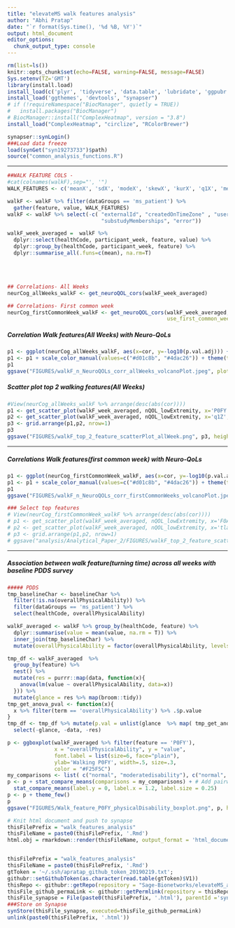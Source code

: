 ```yaml
---
title: "elevateMS walk features analysis"
author: "Abhi Pratap"
date: "`r format(Sys.time(), '%d %B, %Y')`"
output: html_document
editor_options: 
  chunk_output_type: console
---
```



```r
rm(list=ls())
knitr::opts_chunk$set(echo=FALSE, warning=FALSE, message=FALSE)
Sys.setenv(TZ='GMT')
library(install.load)
install_load(c('plyr', 'tidyverse', 'data.table', 'lubridate', 'ggpubr', 'synapser'))
install_load('ggthemes', 'devtools', "synapser")
# if (!requireNamespace("BiocManager", quietly = TRUE))
#   install.packages("BiocManager")
# BiocManager::install("ComplexHeatmap", version = "3.8")
install_load("ComplexHeatmap", "circlize", "RColorBrewer")

synapser::synLogin()
###Load data freeze
load(synGet("syn19273733")$path)
source("common_analysis_functions.R")
```


-----

```r
##WALK FEATURE COLS -
#cat(colnames(walkF),sep="', '")
WALK_FEATURES <- c('meanX', 'sdX', 'modeX', 'skewX', 'kurX', 'q1X', 'medianX', 'q3X', 'iqrX', 'rangeX', 'acfX', 'zcrX', 'dfaX', 'cvX', 'tkeoX', 'F0X', 'P0X', 'F0FX', 'P0FX', 'medianF0FX', 'sdF0FX', 'tlagX', 'meanY', 'sdY', 'modeY', 'skewY', 'kurY', 'q1Y', 'medianY', 'q3Y', 'iqrY', 'rangeY', 'acfY', 'zcrY', 'dfaY', 'cvY', 'tkeoY', 'F0Y', 'P0Y', 'F0FY', 'P0FY', 'medianF0FY', 'sdF0FY', 'tlagY', 'meanZ', 'sdZ', 'modeZ', 'skewZ', 'kurZ', 'q1Z', 'medianZ', 'q3Z', 'iqrZ', 'rangeZ', 'acfZ', 'zcrZ', 'dfaZ', 'cvZ', 'tkeoZ', 'F0Z', 'P0Z', 'F0FZ', 'P0FZ', 'medianF0FZ', 'sdF0FZ', 'tlagZ', 'meanAA', 'sdAA', 'modeAA', 'skewAA', 'kurAA', 'q1AA', 'medianAA', 'q3AA', 'iqrAA', 'rangeAA', 'acfAA', 'zcrAA', 'dfaAA', 'cvAA', 'tkeoAA', 'F0AA', 'P0AA', 'F0FAA', 'P0FAA', 'medianF0FAA', 'sdF0FAA', 'tlagAA', 'meanAJ', 'sdAJ', 'modeAJ', 'skewAJ', 'kurAJ', 'q1AJ', 'medianAJ', 'q3AJ', 'iqrAJ', 'rangeAJ', 'acfAJ', 'zcrAJ', 'dfaAJ', 'cvAJ', 'tkeoAJ', 'F0AJ', 'P0AJ', 'F0FAJ', 'P0FAJ', 'medianF0FAJ', 'sdF0FAJ', 'tlagAJ', 'corXY', 'corXZ', 'corYZ', 'activityDuration')

walkF <- walkF %>% filter(dataGroups == 'ms_patient') %>%
  gather(feature, value, WALK_FEATURES) 
walkF <- walkF %>% select(-c( "externalId", "createdOnTimeZone" , "userSharingScope",
                              "substudyMemberships", "error")) 

walkF_week_averaged =  walkF %>% 
  dplyr::select(healthCode, participant_week, feature, value) %>%
  dplyr::group_by(healthCode, participant_week, feature) %>% 
  dplyr::summarise_all(.funs=c(mean), na.rm=T) 
```

<br>
<br>

```r
## Correlations- All Weeks
neurCog_allWeeks_walkF <- get_neuroQOL_cors(walkF_week_averaged)

## Correlations- First common week
neurCog_firstCommonWeek_walkF <- get_neuroQOL_cors(walkF_week_averaged,
                                                   use_first_common_week=T)
```


##### Correlation Walk features(All Weeks) with Neuro-QoLs

```r
p1 <- ggplot(neurCog_allWeeks_walkF, aes(x=cor, y=-log10(p.val.adj))) + theme_few() + geom_point(size=.7)  + facet_grid( . ~ survey )
p1 <- p1 + scale_color_manual(values=c("#d01c8b", "#4dac26")) + theme(text = element_text(size=15)) + xlab('correlation(spearman)') + geom_hline(yintercept=2, color='grey30', size=.8) + theme(panel.spacing = unit(2, "lines"))
p1
ggsave("FIGURES/walkF_n_NeuroQOLs_corr_allWeeks_volcanoPlot.jpeg", plot=p1, height=4, width=10, units="in", dpi=300)

```


##### Scatter plot top 2 walking features(All Weeks) 
```r
#View(neurCog_allWeeks_walkF %>% arrange(desc(abs(cor))))
p1 <- get_scatter_plot(walkF_week_averaged, nQOL_lowExtremity, x='P0FY', y='TScore')
p2 <- get_scatter_plot(walkF_week_averaged, nQOL_lowExtremity, x='q1Z', y='TScore')
p3 <- grid.arrange(p1,p2, nrow=1)
p3
ggsave("FIGURES/walkF_top_2_feature_scatterPlot_allWeek.png", p3, height=3, width=9, units="in", dpi=150)
```


-----

#####  Correlations Walk features(first common week) with Neuro-QoLs

```r
p1 <- ggplot(neurCog_firstCommonWeek_walkF, aes(x=cor, y=-log10(p.val.adj))) + theme_few() + geom_point(size=.7)  + facet_grid( . ~ survey )
p1 <- p1 + scale_color_manual(values=c("#d01c8b", "#4dac26")) + theme(text = element_text(size=15)) + xlab('correlation(spearman)') + geom_hline(yintercept=2, color='grey30', size=.8) + theme(panel.spacing = unit(2, "lines"))
p1
ggsave("FIGURES/walkF_n_NeuroQOLs_corr_firstCommonWeeks_volcanoPlot.jpeg", plot=p1, height=4, width=10, units="in", dpi=300)
```



```r
### Select top features
# View(neurCog_firstCommonWeek_walkF %>% arrange(desc(abs(cor))))
# p1 <- get_scatter_plot(walkF_week_averaged, nQOL_lowExtremity, x='F0AA', y='TScore', use_first_common_week = T)
# p2 <- get_scatter_plot(walkF_week_averaged, nQOL_lowExtremity, x='tlagAA', y='TScore', use_first_common_week = T)
# p3 <- grid.arrange(p1,p2, nrow=1)
# ggsave("analysis/Analytical_Paper_2/FIGURES/walkF_top_2_feature_scatterPlot_firstCommonWeek.png", p3, height=3, width=9, units="in", dpi=150)
```


----------


##### Association between walk feature(turning time) across all weeks with baseline PDDS survey

```r
##### PDDS
tmp_baselineChar <- baselineChar %>% 
  filter(!is.na(overallPhysicalAbility)) %>%
  filter(dataGroups == 'ms_patient') %>%
  select(healthCode, overallPhysicalAbility)

walkF_averaged <- walkF %>% group_by(healthCode, feature) %>% 
  dplyr::summarise(value = mean(value, na.rm = T)) %>%
  inner_join(tmp_baselineChar) %>%
  mutate(overallPhysicalAbility = factor(overallPhysicalAbility, levels=c('normal', 'milddisability', 'moderatedisability', 'gaitdisability')))

tmp_df <- walkF_averaged  %>%
  group_by(feature) %>%
  nest() %>%
  mutate(res = purrr::map(data, function(x){
    anova(lm(value ~ overallPhysicalAbility, data=x))
  })) %>%
  mutate(glance = res %>% map(broom::tidy))
tmp_get_anova_pval <- function(x){
  x %>% filter(term == 'overallPhysicalAbility') %>% .$p.value
}
tmp_df <- tmp_df %>% mutate(p.val = unlist(glance  %>% map( tmp_get_anova_pval ))) %>%
  select(-glance, -data, -res)

p <- ggboxplot(walkF_averaged %>% filter(feature == 'P0FY'), 
               x = "overallPhysicalAbility", y = "value", 
               font.label = list(size=6, face="plain"),
               ylab='Walking P0FY', width=.5, size=.3,
               color = "#F25F5C")
my_comparisons <- list( c("normal", "moderatedisability"), c("normal", "gaitdisability"))
p <- p + stat_compare_means(comparisons = my_comparisons) + # Add pairwise comparisons p-value
  stat_compare_means(label.y = 0, label.x = 1.2, label.size = 0.25) 
p <- p + theme_few()
p
ggsave("FIGURES/Walk_feature_P0FY_physicalDisability_boxplot.png", p, height=4, width=8, units="in", dpi=300)


```



```r
# Knit html document and push to synapse
thisFilePrefix = "walk_features_analysis"
thisFileName = paste0(thisFilePrefix, '.Rmd')
html.obj = rmarkdown::render(thisFileName, output_format = 'html_document')


thisFilePrefix = "walk_features_analysis"
thisFileName = paste0(thisFilePrefix, '.Rmd')
gtToken = '~/.ssh/apratap_github_token_20190219.txt';
githubr::setGithubToken(as.character(read.table(gtToken)$V1))
thisRepo <- githubr::getRepo(repository = "Sage-Bionetworks/elevateMS_analysis", ref="branch", refName='master')
thisFile_github_permaLink <- githubr::getPermlink(repository = thisRepo, repositoryPath=paste0('analysis/Analytical_Paper_2/',thisFileName))
thisFile_synapse = File(paste0(thisFilePrefix, '.html'), parentId ='syn11315047')
###Store on Synapse
synStore(thisFile_synapse, executed=thisFile_github_permaLink)
unlink(paste0(thisFilePrefix, '.html'))
```


